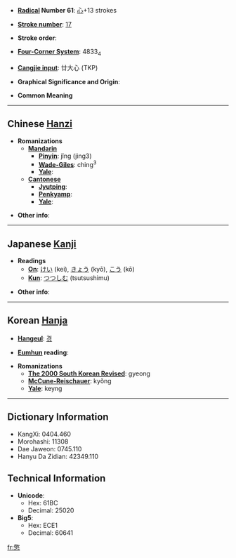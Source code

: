 * '''[[Wiktionary:Chinese radical index| Radical]] Number 61''': [[Wiktionary:Chinese radical index 心|心]]+13 strokes

* '''[[Wiktionary:Chinese total strokes index|Stroke number]]''': [[Wiktionary:Chinese total strokes index 17|17]]

* '''Stroke order''': 

* '''[[Wiktionary:Chinese four corner index|Four-Corner System]]''': 4833<sub>4</sub>

* '''[[Wiktionary:Chinese Cangjie index|Cangjie input]]''': 廿大心 (TKP)

* '''Graphical Significance and Origin''': 

* '''Common Meaning'''

----

== Chinese [[Hanzi]] ==

* '''Romanizations'''
** '''[[Mandarin]]'''
*** '''[[Pinyin]]''': jǐng (jing3)
*** '''[[Wade-Giles]]''': ching<sup>3</sup>
*** '''[[Yale]]''': 
** '''[[Cantonese]]'''
*** '''[[Jyutping]]''':
*** '''[[Penkyamp]]''': 
*** '''[[Yale]]''': 

* '''Other info''': 

----

== Japanese [[Kanji]] ==

* '''Readings'''
** '''[[On]]''': [[けい]] (kei), [[きょう]] (kyō), [[こう]] (kō)
** '''[[Kun]]''': [[つつしむ]] (tsutsushimu)

* '''Other info''':  

----

== Korean [[Hanja]] ==

* '''[[Hangeul]]''': [[경]]

* '''[[Eumhun]] reading''': 

* '''Romanizations'''
** '''[[The 2000 South Korean Revised Romanization|The 2000 South Korean Revised]]''': gyeong
** '''[[McCune-Reischauer]]''': kyŏng
** '''[[Yale]]''': keyng

----

== Dictionary Information ==

* KangXi: 0404.460
* Morohashi: 11308
* Dae Jaweon: 0745.110
* Hanyu Da Zidian: 42349.110

== Technical Information ==

* '''Unicode''':
** Hex: 61BC
** Decimal: 25020
* '''Big5''':
** Hex: ECE1
** Decimal: 60641

[[fr:憼]]